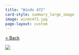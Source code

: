 ```yaml
---
title: "Winds 472"
card-style: summary_large_image
image: winds472.jpg
page-layout: custom
---
```


[\< Back](index.qmd){.btn .btn-secondary .btn role="button"}

![](winds472.jpg){.full-art-display}
